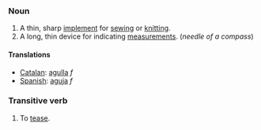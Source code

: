 ===Noun===

#A thin, sharp [[implement]] for [[sew]]ing or [[knit]]ting.
#A long, thin device for indicating [[measurement]]s. (''needle of a compass'')

==== Translations ====
*[[Catalan]]: [[agulla]] ''f''
*[[Spanish]]: [[aguja]] ''f''

===Transitive verb===

#To [[tease]].